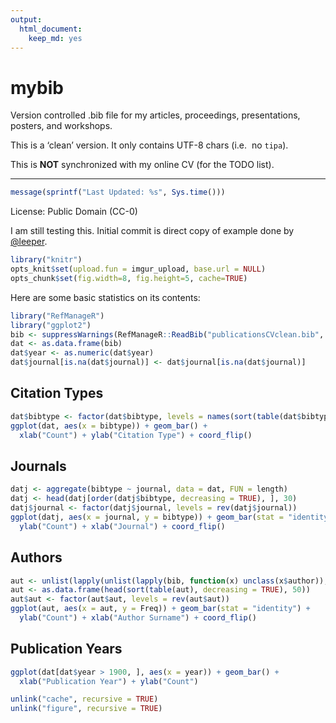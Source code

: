 ```yaml
---
output: 
  html_document: 
    keep_md: yes
---
```


# mybib

Version controlled .bib file for my articles, proceedings, 
presentations, posters, and workshops.

This is a 'clean' version. It only contains UTF-8 chars (i.e. 
no ```tipa```).

This is **NOT** synchronized with my online CV (for the TODO list).

----


```r
message(sprintf("Last Updated: %s", Sys.time()))
```

License: Public Domain (CC-0)

I am still testing this. Initial commit is direct copy of example done by 
[@leeper](https://github.com/leeper/references). 


```r
library("knitr")
opts_knit$set(upload.fun = imgur_upload, base.url = NULL)
opts_chunk$set(fig.width=8, fig.height=5, cache=TRUE)
````

Here are some basic statistics on its contents:

```r
library("RefManageR")
library("ggplot2")
bib <- suppressWarnings(RefManageR::ReadBib("publicationsCVclean.bib", check = FALSE))
dat <- as.data.frame(bib)
dat$year <- as.numeric(dat$year)
dat$journal[is.na(dat$journal)] <- dat$journal[is.na(dat$journal)]
```


## Citation Types

```r
dat$bibtype <- factor(dat$bibtype, levels = names(sort(table(dat$bibtype))))
ggplot(dat, aes(x = bibtype)) + geom_bar() + 
  xlab("Count") + ylab("Citation Type") + coord_flip()
```

## Journals

```r
datj <- aggregate(bibtype ~ journal, data = dat, FUN = length)
datj <- head(datj[order(datj$bibtype, decreasing = TRUE), ], 30)
datj$journal <- factor(datj$journal, levels = rev(datj$journal))
ggplot(datj, aes(x = journal, y = bibtype)) + geom_bar(stat = "identity") + 
  ylab("Count") + xlab("Journal") + coord_flip()
```

## Authors

```r
aut <- unlist(lapply(unlist(lapply(bib, function(x) unclass(x$author)), recursive = FALSE), `[[`, "family"))
aut <- as.data.frame(head(sort(table(aut), decreasing = TRUE), 50))
aut$aut <- factor(aut$aut, levels = rev(aut$aut))
ggplot(aut, aes(x = aut, y = Freq)) + geom_bar(stat = "identity") + 
  ylab("Count") + xlab("Author Surname") + coord_flip()
```

## Publication Years

```r
ggplot(dat[dat$year > 1900, ], aes(x = year)) + geom_bar() +
  xlab("Publication Year") + ylab("Count")
```

```r
unlink("cache", recursive = TRUE)
unlink("figure", recursive = TRUE)
```
